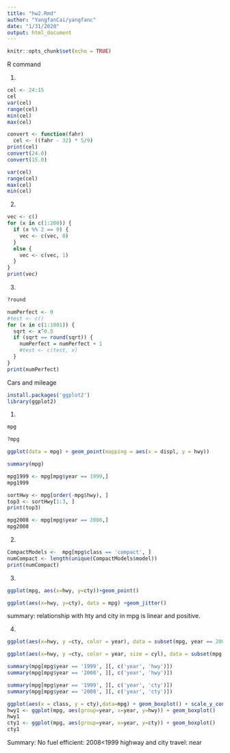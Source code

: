 ```yaml
---
title: "hw2.Rmd"
author: "YangfanCai/yangfanc"
date: "1/31/2020"
output: html_document
---
```


```r
knitr::opts_chunk$set(echo = TRUE)
```





R command

1.
```r
cel <- 24:15
cel
var(cel)
range(cel)
min(cel)
max(cel)
```


```r
convert <- function(fahr)
  cel <- ((fahr - 32) * 5/9)
print(cel)
convert(24.0)
convert(15.0)

var(cel)
range(cel)
max(cel)
min(cel)
```



2.
```r
vec <- c()
for (x in c(1:200)) {
  if (x %% 2 == 0) {
    vec <- c(vec, 0)
  }
  else {
    vec <- c(vec, 1)
  }
}
print(vec)

```




3.
```r
?round
```


```r
numPerfect <- 0
#test <- c()
for (x in c(1:1001)) {
  sqrt <- x^0.5
  if (sqrt == round(sqrt)) {
    numPerfect = numPerfect + 1
    #test <- c(test, x)
  }
}
print(numPerfect)
```







Cars and mileage

```r
install.packages('ggplot2')
library(ggplot2)

```




1.
```r
mpg
```


```r
?mpg
```


```r
ggplot(data = mpg) + geom_point(mapping = aes(x = displ, y = hwy))
```


```r
summary(mpg)
```


```r
mpg1999 <- mpg[mpg$year == 1999,]
mpg1999
```


```r
sortHwy <- mpg[order(-mpg$hwy), ]
top3 <- sortHwy[1:3, ]
print(top3)
```


```r
mpg2008 <- mpg[mpg$year == 2008,]
mpg2008
```



2.
```r
CompactModels <-  mpg[mpg$class == 'compact', ]
numCompact <- length(unique(CompactModels$model))
print(numCompact)
```






3.
```r
ggplot(mpg, aes(x=hwy, y=cty))+geom_point()
```



```r
ggplot(aes(x=hwy, y=cty), data = mpg) +geom_jitter()
```


summary:
relationship with hty and city in mpg is linear and positive.





4.
```r
ggplot(aes(x=hwy, y =cty, color = year), data = subset(mpg, year == 2008 | year == 1999), select = c(hwy, cty)) + geom_jitter()
```


```r
ggplot(aes(x=hwy, y =cty, color = year, size = cyl), data = subset(mpg, year == 2008 | year == 1999), select = c(hwy, cty)) + geom_jitter()
```


```r

summary(mpg[mpg$year == '1999', ][, c('year', 'hwy')])
summary(mpg[mpg$year == '2008', ][, c('year', 'hwy')])

summary(mpg[mpg$year == '1999', ][, c('year', 'cty')])
summary(mpg[mpg$year == '2008', ][, c('year', 'cty')])
```


```r
ggplot(aes(x = class, y = cty),data=mpg) + geom_boxplot() + scale_y_continuous(name="city miles per gallon")
hwy1 <- ggplot(mpg, aes(group=year, x=year, y=hwy)) + geom_boxplot()
hwy1
cty1 <- ggplot(mpg, aes(group=year, x=year, y=cty)) + geom_boxplot()
cty1
```

Summary:
No
fuel efficient: 2008<1999
highway and city travel: near

